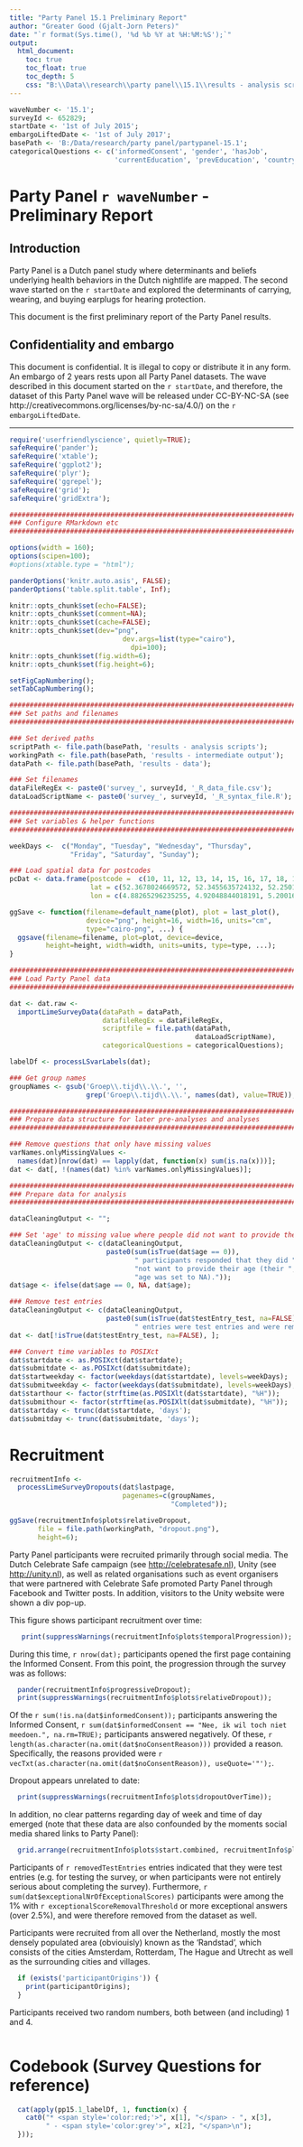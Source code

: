 ```yaml
---
title: "Party Panel 15.1 Preliminary Report"
author: "Greater Good (Gjalt-Jorn Peters)"
date: "`r format(Sys.time(), '%d %b %Y at %H:%M:%S');`"
output:
  html_document:
    toc: true
    toc_float: true
    toc_depth: 5
    css: "B:\\Data\\research\\party panel\\15.1\\results - analysis scripts\\party panel reports.css"
---
```


```r
waveNumber <- '15.1';
surveyId <- 652829;
startDate <- '1st of July 2015';
embargoLiftedDate <- '1st of July 2017';
basePath <- 'B:/Data/research/party panel/partypanel-15.1';
categoricalQuestions <- c('informedConsent', 'gender', 'hasJob',
                          'currentEducation', 'prevEducation', 'country');
```


Party Panel `r waveNumber` - Preliminary Report
=====================================

## Introduction

Party Panel is a Dutch panel study where determinants and beliefs underlying health behaviors in the Dutch nightlife are mapped. The second wave started on the `r startDate` and explored the determinants of carrying, wearing, and buying earplugs for hearing protection.

This document is the first preliminary report of the Party Panel results.

<!--
## Ethics

Ethical approval was granted by the committee for Ethical Testing of Research (commissie Ethische Toetsing Onderzoek, cETO) of the Open University of the Netherlands, under file numberU2015/03757/HVM (the letter with approval is publicly available at http://partypanel.nl/files/cETO_U2015-03757-HVM.pdf).
-->

## Confidentiality and embargo

This document is confidential. It is illegal to copy or distribute it in any form. An embargo of 2 years rests upon all Party Panel datasets. The wave described in this document started on the `r startDate`, and therefore, the dataset of this Party Panel wave will be released under CC-BY-NC-SA (see http://creativecommons.org/licenses/by-nc-sa/4.0/) on the `r embargoLiftedDate`.

------

```r

require('userfriendlyscience', quietly=TRUE);
safeRequire('pander');
safeRequire('xtable');
safeRequire('ggplot2');
safeRequire('plyr');
safeRequire('ggrepel');
safeRequire('grid');
safeRequire('gridExtra');

###########################################################################
### Configure RMarkdown etc
###########################################################################

options(width = 160);
options(scipen=100);
#options(xtable.type = "html");

panderOptions('knitr.auto.asis', FALSE);
panderOptions('table.split.table', Inf);

knitr::opts_chunk$set(echo=FALSE);
knitr::opts_chunk$set(comment=NA);
knitr::opts_chunk$set(cache=FALSE);
knitr::opts_chunk$set(dev="png",
		  		            dev.args=list(type="cairo"),
			    	          dpi=100);
knitr::opts_chunk$set(fig.width=6);
knitr::opts_chunk$set(fig.height=6);

setFigCapNumbering();
setTabCapNumbering();

###########################################################################
### Set paths and filenames
###########################################################################

### Set derived paths
scriptPath <- file.path(basePath, 'results - analysis scripts');
workingPath <- file.path(basePath, 'results - intermediate output');
dataPath <- file.path(basePath, 'results - data');

### Set filenames
dataFileRegEx <- paste0('survey_', surveyId, '_R_data_file.csv');
dataLoadScriptName <- paste0('survey_', surveyId, '_R_syntax_file.R');

###########################################################################
### Set variables & helper functions
###########################################################################

weekDays <-  c("Monday", "Tuesday", "Wednesday", "Thursday",
               "Friday", "Saturday", "Sunday");

### Load spatial data for postcodes
pcDat <- data.frame(postcode =  c(10, 11, 12, 13, 14, 15, 16, 17, 18, 19, 20, 21, 22, 23, 24, 25, 26, 27, 28, 29, 30, 31, 32, 33, 34, 35, 36, 37, 38, 39, 40, 41, 42, 43, 44, 45, 46, 47, 48, 49, 50, 51, 52, 53, 54, 55, 56, 57, 58, 59, 60, 61, 62, 63, 64, 65, 66, 67, 68, 69, 70, 71, 72, 73, 74, 75, 76, 77, 78, 79, 80, 81, 82, 83, 84, 85, 86, 87, 88, 89, 90, 91, 92, 93, 94, 95, 96, 97, 98, 99),
                    lat = c(52.3678024669572, 52.3455635724132, 52.2501138713815, 52.3585841561271, 52.3735313335077, 52.4657234141959, 52.6830233696612, 52.8198812701222, 52.639550621648, 52.4950689582663, 52.3856186275876, 52.2953703699729, 52.1292546069181, 52.161384292839, 52.1219310706044, 52.0684520747327, 52.0033402777623, 52.0563875683333, 52.0012138989129, 51.8986006453915, 51.9193874565932, 51.9106309680917, 51.8140252861272, 51.8149115339002, 52.0425276819077, 52.0934177824935, 52.1735550175486, 52.1523629740434, 52.223637595618, 52.0279361091616, 51.9054273863578, 51.915733212362, 51.8214914178629, 51.543768240357, 51.4892107569007, 51.3084062814104, 51.5147702745308, 51.5716616062968, 51.5747515937066, 51.6667015879655, 51.5549425996685, 51.6281052353666, 51.6782564610835, 51.7656968848253, 51.6366014520531, 51.3773177941176, 51.4597694831659, 51.4561668812027, 51.5657913844856, 51.3673618493396, 51.2198301363131, 51.0044676214146, 50.8399895742703, 50.8892820844185, 50.8949574101474, 51.8139166230324, 51.8719970570536, 52.0258947138041, 51.9758504258543, 51.9808607088139, 51.9332441744435, 52.0118296962591, 52.1317418255387, 52.2066433697708, 52.2679816480253, 52.2558617315003, 52.3814194800148, 52.5961180135375, 52.7757597738851, 52.7160955644958, 52.4859065597251, 52.3693689406752, 52.5307269978189, 52.747461266424, 52.9652050745035, 52.9094416896853, 53.026376169836, 53.0313126432087, 53.2061363841068, 53.2017360846828, 53.2012055919669, 53.3555306903419, 53.166322821535, 53.1329669620421, 52.9877145107302, 52.9592909500932, 53.1332498567166, 53.2160520411166, 53.2440706462868, 53.3389037688135),
                    lon = c(4.88265296235255, 4.92048844018191, 5.20016981451878, 5.19692084970926, 4.96119798514817, 4.80566389502282, 5.11709329957045, 4.82220173575481, 4.73944411275498, 4.65711588941856, 4.63162288403011, 4.61303752028347, 4.3931852765124, 4.51168737011436, 4.63123989742888, 4.29372836005594, 4.33979586949051, 4.54021535596711, 4.73452186458328, 4.61368753801164, 4.49164782911762, 4.33928060878812, 4.2829687516736, 4.69600707584607, 4.99433000213242, 5.1095360206426, 4.97767698785868, 5.32054575304636, 5.48553597975019, 5.38238247299173, 5.45767067590559, 5.18795319713936, 4.97922665393621, 3.66936390672942, 3.90470966273241, 3.79097509053622, 4.27097697088173, 4.50517380658332, 4.74318639278844, 4.84195733671919, 5.09638240155648, 5.00860229089637, 5.30772679514586, 5.46688460609673, 5.63639617277517, 5.38279769544641, 5.47322994631042, 5.70431204157048, 5.9899379118757, 6.10424312097242, 5.85259175752854, 5.83577253884675, 5.74094339560624, 5.93323298584949, 5.97735784656114, 5.86784740403142, 5.74067359988713, 5.66032248729721, 5.89735875172907, 6.07948324211148, 6.33285411615927, 6.63091103024003, 6.31125395599666, 5.99205974571486, 6.40504947547195, 6.88122082304407, 6.67828479011708, 6.54877480129994, 6.90784259899023, 6.35342435589724, 6.01919757591485, 6.13112521172761, 5.68385478833178, 5.90341298721153, 6.0379057614734, 5.70428744074426, 5.65270524920928, 5.48206467307413, 5.45632660753506, 5.80358549811831, 5.74644474592641, 5.95945766858073, 6.08416956383472, 6.39046332177174, 6.58818166864684, 6.97818596118079, 6.91595201151317, 6.57429045577232, 6.33816563415263, 6.72160735648967));

ggSave <- function(filename=default_name(plot), plot = last_plot(),
                   device="png", height=16, width=16, units="cm",
                   type="cairo-png", ...) {
  ggsave(filename=filename, plot=plot, device=device,
         height=height, width=width, units=units, type=type, ...);
}

###########################################################################
### Load Party Panel data
###########################################################################

dat <- dat.raw <-
  importLimeSurveyData(dataPath = dataPath,
                       datafileRegEx = dataFileRegEx,
                       scriptfile = file.path(dataPath,
                                              dataLoadScriptName),
                       categoricalQuestions = categoricalQuestions);

labelDf <- processLSvarLabels(dat);

### Get group names
groupNames <- gsub('Groep\\.tijd\\.\\.', '',
                   grep('Groep\\.tijd\\.\\.', names(dat), value=TRUE));

###########################################################################
### Prepare data structure for later pre-analyses and analyses
###########################################################################

### Remove questions that only have missing values
varNames.onlyMissingValues <-
  names(dat)[nrow(dat) == lapply(dat, function(x) sum(is.na(x)))];
dat <- dat[, !(names(dat) %in% varNames.onlyMissingValues)];

###########################################################################
### Prepare data for analysis
###########################################################################

dataCleaningOutput <- "";

### Set 'age' to missing value where people did not want to provide their age
dataCleaningOutput <- c(dataCleaningOutput,
                        paste0(sum(isTrue(dat$age == 0)),
                               " participants responded that they did ",
                               "not want to provide their age (their ",
                               "age was set to NA)."));
dat$age <- ifelse(dat$age == 0, NA, dat$age);

### Remove test entries
dataCleaningOutput <- c(dataCleaningOutput,
                        paste0(sum(isTrue(dat$testEntry_test, na=FALSE)),
                               " entries were test entries and were removed."));
dat <- dat[!isTrue(dat$testEntry_test, na=FALSE), ];

### Convert time variables to POSIXct
dat$startdate <- as.POSIXct(dat$startdate);
dat$submitdate <- as.POSIXct(dat$submitdate);
dat$startweekday <- factor(weekdays(dat$startdate), levels=weekDays);
dat$submitweekday <- factor(weekdays(dat$submitdate), levels=weekDays);
dat$starthour <- factor(strftime(as.POSIXlt(dat$startdate), "%H"));
dat$submithour <- factor(strftime(as.POSIXlt(dat$submitdate), "%H"));
dat$startday <- trunc(dat$startdate, 'days');
dat$submitday <- trunc(dat$submitdate, 'days');

```

Recruitment
===========

```r

recruitmentInfo <-
  processLimeSurveyDropouts(dat$lastpage,
                            pagenames=c(groupNames,
                                        "Completed"));

ggSave(recruitmentInfo$plots$relativeDropout,
       file = file.path(workingPath, "dropout.png"),
       height=6);

```

Party Panel participants were recruited primarily through social media. The Dutch Celebrate Safe campaign (see <http://celebratesafe.nl>), Unity (see <http://unity.nl>), as well as related organisations such as event organisers that were partnered with Celebrate Safe promoted Party Panel through Facebook and Twitter posts. In addition, visitors to the Unity website were shown a div pop-up.

This figure shows participant recruitment over time:

```r
   print(suppressWarnings(recruitmentInfo$plots$temporalProgression));
```

During this time, `r nrow(dat);` participants opened the first page containing the Informed Consent. From this point, the progression through the survey was as follows:

```r
  pander(recruitmentInfo$progressiveDropout);
  print(suppressWarnings(recruitmentInfo$plots$relativeDropout));
```

Of the `r sum(!is.na(dat$informedConsent));` participants answering the Informed Consent, `r sum(dat$informedConsent == "Nee, ik wil toch niet meedoen.", na.rm=TRUE);` participants answered negatively. Of these, `r length(as.character(na.omit(dat$noConsentReason)))` provided a reason. Specifically, the reasons provided were `r vecTxt(as.character(na.omit(dat$noConsentReason)), useQuote='"');`.

Dropout appears unrelated to date:

```r
  print(suppressWarnings(recruitmentInfo$plots$dropoutOverTime));
```

In addition, no clear patterns regarding day of week and time of day emerged (note that these data are also confounded by the moments social media shared links to Party Panel):

```r
  grid.arrange(recruitmentInfo$plots$start.combined, recruitmentInfo$plots$submit.combined, ncol=2);
```

Participants of `r removedTestEntries` entries indicated that they were test entries (e.g. for testing the survey, or when participants were not entirely serious about completing the survey). Furthermore, `r sum(dat$exceptionalNrOfExceptionalScores)` participants were among the 1% with `r exceptionalScoreRemovalThreshold` or more exceptional answers (over 2.5%), and were therefore removed from the dataset as well.

Participants were recruited from all over the Netherland, mostly the most densely populated area (obviouisly) known as the 'Randstad', which consists of the cities Amsterdam, Rotterdam, The Hague and Utrecht as well as the surrounding cities and villages.

```r
  if (exists('participantOrigins')) {
    print(participantOrigins);
  }
```

Participants received two random numbers, both between (and including) 1 and 4. 

```r



```





Codebook (Survey Questions for reference)
=========================================
```r
  cat(apply(pp15.1_labelDf, 1, function(x) {
    cat0("* <span style='color:red;'>", x[1], "</span> - ", x[3],
         " - <span style='color:grey'>", x[2], "</span>\n");
  }));
```
